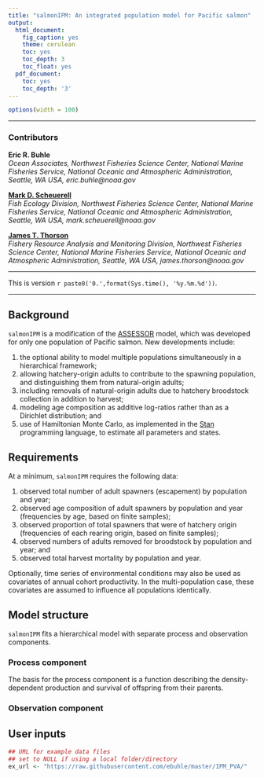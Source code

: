 ```yaml
---
title: "salmonIPM: An integrated population model for Pacific salmon"
output:
  html_document:
    fig_caption: yes
    theme: cerulean
    toc: yes
    toc_depth: 3
    toc_float: yes
  pdf_document:
    toc: yes
    toc_depth: '3'
---
```


```r
options(width = 100)
```

***

### Contributors

__Eric R. Buhle__  
_Ocean Associates, Northwest Fisheries Science Center, National Marine Fisheries Service, National Oceanic and Atmospheric Administration, Seattle, WA USA, eric.buhle@noaa.gov_

[__Mark D. Scheuerell__](https://faculty.washington.edu/scheuerl/)  
_Fish Ecology Division, Northwest Fisheries Science Center, National Marine Fisheries Service, National Oceanic and Atmospheric Administration, Seattle, WA USA, mark.scheuerell@noaa.gov_

[__James T. Thorson__](https://sites.google.com/site/thorsonresearch/)  
_Fishery Resource Analysis and Monitoring Division, Northwest Fisheries Science Center, National Marine Fisheries Service, National Oceanic and Atmospheric Administration, Seattle, WA USA, james.thorson@noaa.gov_

***

This is version `r paste0('0.',format(Sys.time(), '%y.%m.%d'))`.

***

## Background

`salmonIPM` is a modification of the [ASSESSOR](https://github.com/mdscheuerell/ASSESSOR) model, which was developed for only one population of Pacific salmon. New developments include:

1. the optional ability to model multiple populations simultaneously in a hierarchical framework;
2. allowing hatchery-origin adults to contribute to the spawning population, and distinguishing them from natural-origin adults; 
3. including removals of natural-origin adults due to hatchery broodstock collection in addition to harvest; 
4. modeling age composition as additive log-ratios rather than as a Dirichlet distribution; and
5. use of Hamiltonian Monte Carlo, as implemented in the [Stan](http://mc-stan.org/) programming language, to estimate all parameters and states.

## Requirements

At a minimum, `salmonIPM` requires the following data:

1. observed total number of adult spawners (escapement) by population and year;  
2. observed age composition of adult spawners by population and year (frequencies by age, based on finite samples);  
3. observed proportion of total spawners that were of hatchery origin (frequencies of each rearing origin, based on finite samples);  
4. observed numbers of adults removed for broodstock by population and year; and  
5. observed total harvest mortality by population and year.

Optionally, time series of environmental conditions may also be used as covariates of annual cohort productivity. In the multi-population case, these covariates are assumed to influence all populations identically. 

## Model structure

`salmonIPM` fits a hierarchical model with separate process and observation components.

### Process component

The basis for the process component is a function describing the density-dependent production and survival of offspring from their parents.

### Observation component


## User inputs

```r
## URL for example data files
## set to NULL if using a local folder/directory
ex_url <- "https://raw.githubusercontent.com/ebuhle/master/IPM_PVA/"
```

